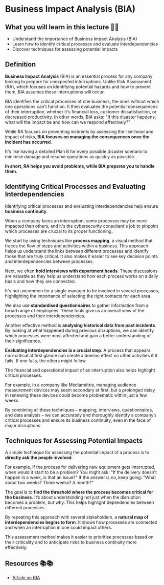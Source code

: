 # Business Impact Analysis (BIA)

## What you will learn in this lecture 🧐🧐

- Understand the importance of Business Impact Analysis (BIA)
- Learn how to identify critical processes and evaluate interdependencies
- Discover techniques for assessing potential impacts

## Definition

**Business Impact Analysis** (BIA) is an essential process for any company looking to prepare for unexpected interruptions. Unlike Risk Assessment (RA), which focuses on identifying potential hazards and how to prevent them, BIA assumes these interruptions will occur.

BIA identifies the critical processes of one business, the ones without which one operations can't function. It then evaluates the potential consequences of their interruption, whether it's financial loss, customer dissatisfaction, or decreased productivity. In other words, BIA asks: "If this disaster happens, what will the impact be and how can we respond effectively?"

While RA focuses on preventing incidents by assessing the likelihood and impact of risks, **BIA focuses on managing the consequences once the incident has occurred**.

It's like having a detailed Plan B for every possible disaster scenario to minimise damage and resume operations as quickly as possible.

**In short, RA helps you avoid problems, while BIA prepares you to handle them.**

## Identifying Critical Processes and Evaluating Interdependencies

Identifying critical processes and evaluating interdependencies help ensure **business continuity**.

When a company faces an interruption, some processes may be more impacted than others, and it's the cybersecurity consultant's job to pinpoint which processes are crucial to its proper functioning.

We start by using techniques like **process mapping**, a visual method that traces the flow of steps and activities within a business. This approach helps us understand the links between different processes and identify those that are truly critical. It also makes it easier to see key decision points and interdependencies between processes.

Next, we often **hold interviews with department heads**. These discussions are valuable as they help us understand how each process works on a daily basis and how they are connected.

It's not uncommon for a single manager to be involved in several processes, highlighting the importance of selecting the right contacts for each area.

We also use **standardised questionnaires** to gather information from a broad range of employees. These tools give us an overall view of the processes and their interdependencies.

Another effective method is **analysing historical data from past incidents**. By looking at what happened during previous disruptions, we can identify which processes were most affected and gain a better understanding of their significance.

**Evaluating interdependencies is a crucial step**. A process that appears non-critical at first glance can create a domino effect on other activities if it fails. If one falls, the others might follow.

The financial and operational impact of an interruption also helps highlight critical processes.

For example, in a company like Médiamétrie, managing audience measurement devices may seem secondary at first, but a prolonged delay in renewing these devices could become problematic within just a few weeks.

By combining all these techniques – mapping, interviews, questionnaires, and data analysis – we can accurately and thoroughly identify a company’s critical processes and ensure its business continuity, even in the face of major disruptions.

## Techniques for Assessing Potential Impacts

A simple technique for assessing the potential impact of a process is to **directly ask the people involved**.

For example, if the process for delivering new equipment gets interrupted, when would it start to be a problem? You might ask: "If the delivery doesn’t happen in a week, is that an issue?" If the answer is no, keep going: "What about two weeks? Three weeks? A month?"

The goal is to **find the threshold where the process becomes critical for the business**. It’s about understanding not just when the disruption becomes a problem, but why. This helps highlight dependencies between different processes.

By repeating this approach with several stakeholders, a **natural map of interdependencies begins to form**. It shows how processes are connected and when an interruption in one could impact others.

This assessment method makes it easier to prioritise processes based on their criticality and to anticipate risks to business continuity more effectively.

## Resources 📚📚

- [Article on BIA](https://lucidspark.com/fr/blog/bilan-impact-sur-l-activite-bia)
